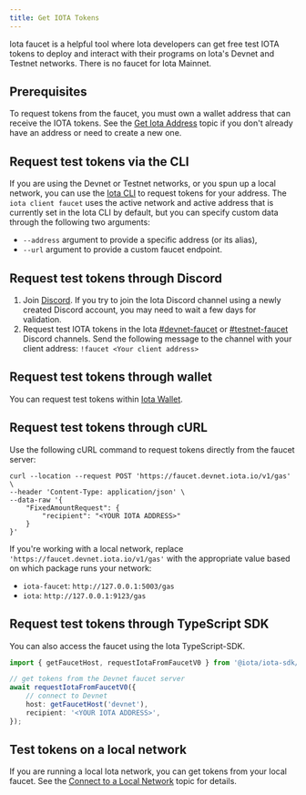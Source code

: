 ```yaml
---
title: Get IOTA Tokens
---
```


Iota faucet is a helpful tool where Iota developers can get free test IOTA tokens to deploy and interact with their programs on Iota's Devnet and Testnet networks. There is no faucet for Iota Mainnet.

## Prerequisites

To request tokens from the faucet, you must own a wallet address that can receive the IOTA tokens. See the [Get Iota Address](./get-address.mdx) topic if you don't already have an address or need to create a new one.

## Request test tokens via the CLI

If you are using the Devnet or Testnet networks, or you spun up a local network, you can use the [Iota CLI](../../../references/cli/client.mdx) to request tokens for your address. The `iota client faucet` uses the active network and active address that is currently set in the Iota CLI by default, but you can specify custom data through the following two arguments:

- `--address` argument to provide a specific address (or its alias),
- `--url` argument to provide a custom faucet endpoint.

## Request test tokens through Discord

1. Join [Discord](https://discord.gg/iota).
   If you try to join the Iota Discord channel using a newly created Discord account, you may need to wait a few days for validation.
1. Request test IOTA tokens in the Iota [#devnet-faucet](https://discord.com/channels/916379725201563759/971488439931392130) or [#testnet-faucet](https://discord.com/channels/916379725201563759/1037811694564560966) Discord channels. Send the following message to the channel with your client address:
   `!faucet <Your client address>`

## Request test tokens through wallet

You can request test tokens within [Iota Wallet](https://github.com/iotaledger/iota-app-docs/blob/main/iota-iota-wallet.md#add-iota-tokens-to-your-iota-wallet).

## Request test tokens through cURL

Use the following cURL command to request tokens directly from the faucet server:

```
curl --location --request POST 'https://faucet.devnet.iota.io/v1/gas' \
--header 'Content-Type: application/json' \
--data-raw '{
    "FixedAmountRequest": {
        "recipient": "<YOUR IOTA ADDRESS>"
    }
}'
```

If you're working with a local network, replace `'https://faucet.devnet.iota.io/v1/gas'` with the appropriate value based on which package runs your network:

- `iota-faucet`: `http://127.0.0.1:5003/gas`
- `iota`: `http://127.0.0.1:9123/gas`

## Request test tokens through TypeScript SDK

You can also access the faucet using the Iota TypeScript-SDK.

```typescript
import { getFaucetHost, requestIotaFromFaucetV0 } from '@iota/iota-sdk/faucet';

// get tokens from the Devnet faucet server
await requestIotaFromFaucetV0({
	// connect to Devnet
	host: getFaucetHost('devnet'),
	recipient: '<YOUR IOTA ADDRESS>',
});
```

## Test tokens on a local network

If you are running a local Iota network, you can get tokens from your local faucet. See the [Connect to a Local Network](./local-network.mdx#use-the-local-faucet) topic for details.

